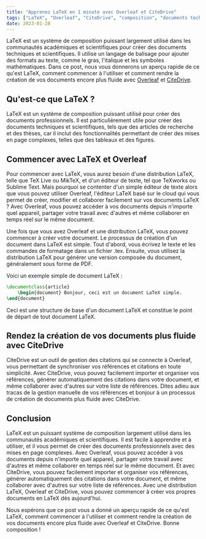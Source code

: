 ```yaml
---
title: "Apprenez LaTeX en 1 minute avec Overleaf et CiteDrive"  
tags: ["LaTeX", "Overleaf", "CiteDrive", "composition", "documents techniques", "documents scientifiques", "articles de recherche", "thèses", "langage de balisage", "formatage", "éditeur de texte", "collaboration", "gestion des citations"]  
date: 2023-01-28  
---
```


LaTeX est un système de composition puissant largement utilisé dans les communautés académiques et scientifiques pour créer des documents techniques et scientifiques. Il utilise un langage de balisage pour ajouter des formats au texte, comme le gras, l'italique et les symboles mathématiques. Dans ce post, nous vous donnerons un aperçu rapide de ce qu'est LaTeX, comment commencer à l'utiliser et comment rendre la création de vos documents encore plus fluide avec [Overleaf](https://www.overleaf.com/) et [CiteDrive](https://www.citedrive.com/).



<CiteDrive />

## Qu'est-ce que LaTeX ?

LaTeX est un système de composition puissant utilisé pour créer des documents professionnels. Il est particulièrement utile pour créer des documents techniques et scientifiques, tels que des articles de recherche et des thèses, car il inclut des fonctionnalités permettant de créer des mises en page complexes, telles que des tableaux et des figures.

## Commencer avec LaTeX et Overleaf

Pour commencer avec LaTeX, vous aurez besoin d'une distribution LaTeX, telle que TeX Live ou MikTeX, et d'un éditeur de texte, tel que TeXworks ou Sublime Text. Mais pourquoi se contenter d'un simple éditeur de texte alors que vous pouvez utiliser Overleaf, l'éditeur LaTeX basé sur le cloud qui vous permet de créer, modifier et collaborer facilement sur vos documents LaTeX ? Avec Overleaf, vous pouvez accéder à vos documents depuis n'importe quel appareil, partager votre travail avec d'autres et même collaborer en temps réel sur le même document.

Une fois que vous avez Overleaf et une distribution LaTeX, vous pouvez commencer à créer votre document. Le processus de création d'un document dans LaTeX est simple. Tout d'abord, vous écrivez le texte et les commandes de formatage dans un fichier .tex. Ensuite, vous utilisez la distribution LaTeX pour générer une version composée du document, généralement sous forme de PDF.

Voici un exemple simple de document LaTeX :

```tex
\documentclass{article} 
	\begin{document} Bonjour, ceci est un document LaTeX simple.
\end{document}
```

Ceci est une structure de base d'un document LaTeX et constitue le point de départ de tout document LaTeX.

## Rendez la création de vos documents plus fluide avec CiteDrive

CiteDrive est un outil de gestion des citations qui se connecte à Overleaf, vous permettant de synchroniser vos références et citations en toute simplicité. Avec CiteDrive, vous pouvez facilement importer et organiser vos références, générer automatiquement des citations dans votre document, et même collaborer avec d'autres sur votre liste de références. Dites adieu aux tracas de la gestion manuelle de vos références et bonjour à un processus de création de documents plus fluide avec CiteDrive.

## Conclusion

LaTeX est un puissant système de composition largement utilisé dans les communautés académiques et scientifiques. Il est facile à apprendre et à utiliser, et il vous permet de créer des documents professionnels avec des mises en page complexes. Avec Overleaf, vous pouvez accéder à vos documents depuis n'importe quel appareil, partager votre travail avec d'autres et même collaborer en temps réel sur le même document. Et avec CiteDrive, vous pouvez facilement importer et organiser vos références, générer automatiquement des citations dans votre document, et même collaborer avec d'autres sur votre liste de références. Avec une distribution LaTeX, Overleaf et CiteDrive, vous pouvez commencer à créer vos propres documents en LaTeX dès aujourd'hui.

Nous espérons que ce post vous a donné un aperçu rapide de ce qu'est LaTeX, comment commencer à l'utiliser et comment rendre la création de vos documents encore plus fluide avec Overleaf et CiteDrive. Bonne composition !
